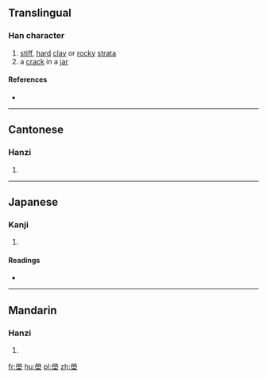 ==Translingual==

===Han character===
{{Han char|rn=32|rad=土|as=13|sn=16|four=7710<sub>4</sub>|canj=竹月土 (HBG)}}

# [[stiff]], [[hard]] [[clay]] or [[rocky]] [[strata]]
# a [[crack]] in a [[jar]]

====References====
* {{Han ref|kx=0240.210|dkj=05527|dj=0480.070|hdz=10491.190|uh=58C6|ud=22726|bh=E950|bd=59728}}

----

==Cantonese==

===Hanzi===
{{yue-hanzi|jyut=[[bok3]]|y=bok3}}

# {{defn|lang=yue|sort=土13}}

----

==Japanese==

===Kanji===
{{ja-kanji|grade=|rs=土13}}

# {{defn|lang=ja|sort=土13}}

====Readings====
* {{ja-readings|on=[[かく]] (kaku), [[がく]] (gaku)|kun=}}

----

==Mandarin==

===Hanzi===
{{cmn-hanzi|pin=[[bó]] ([[bo2]]), [[xuān]] ([[xuan1]])|wg=po<sup>2</sup>, hsüan<sup>1</sup>}}

# {{defn|lang=cmn|sort=土13}}

[[fr:壆]]
[[hu:壆]]
[[pl:壆]]
[[zh:壆]]